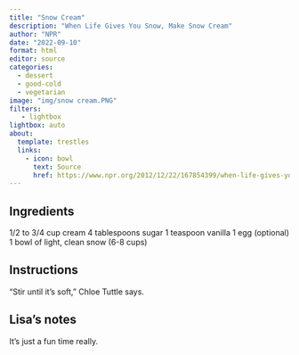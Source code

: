 ```yaml
---
title: "Snow Cream"
description: "When Life Gives You Snow, Make Snow Cream"
author: "NPR"
date: "2022-09-10"
format: html
editor: source
categories:
  - dessert
  - good-cold
  - vegetarian
image: "img/snow cream.PNG"
filters:
   - lightbox
lightbox: auto
about:
  template: trestles
  links:
    - icon: bowl
      text: Source
      href: https://www.npr.org/2012/12/22/167854399/when-life-gives-you-snow-make-snow-cream
---
```


## Ingredients

1/2 to 3/4 cup cream 4 tablespoons sugar 1 teaspoon vanilla 1 egg (optional) 1 bowl of light, clean snow (6-8 cups)

## Instructions

"Stir until it's soft," Chloe Tuttle says.

## Lisa's notes

It's just a fun time really.
